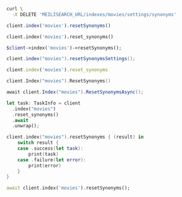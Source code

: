 <CodeGroup>

```bash cURL
curl \
  -X DELETE 'MEILISEARCH_URL/indexes/movies/settings/synonyms'
```


```javascript JS
client.index('movies').resetSynonyms()
```


```python Python
client.index('movies').reset_synonyms()
```


```php PHP
$client->index('movies')->resetSynonyms();
```


```java Java
client.index("movies").resetSynonymsSettings();
```


```ruby Ruby
client.index('movies').reset_synonyms
```


```go Go
client.Index("movies").ResetSynonyms()
```


```csharp C#
await client.Index("movies").ResetSynonymsAsync();
```


```rust Rust
let task: TaskInfo = client
  .index("movies")
  .reset_synonyms()
  .await
  .unwrap();
```


```swift Swift
client.index("movies").resetSynonyms { (result) in
    switch result {
    case .success(let task):
        print(task)
    case .failure(let error):
        print(error)
    }
}
```


```dart Dart
await client.index('movies').resetSynonyms();
```

</CodeGroup>